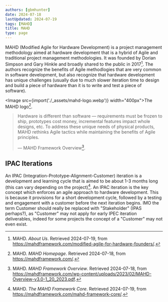 ```yaml
---
authors: [gbmhunter]
date: 2024-07-18
lastUpdated: 2024-07-19
tags: [MAHD]
title: MAHD
type: page
---
```


<WarningIsNotes />

MAHD (Modified Agile for Hardware Development) is a project management methodology aimed at hardware development that is a hybrid of Agile and traditional project management methodologies. It was founded by Dorian Simpson and Gary Hinkle and broadly shared to the public in 2017[^mahd-about-us]. The authors recognize the benefits of Agile methodlogies that are very common in software development, but also recognize that hardware development has unique challenges (usually due to much slower iteration time to design and build a piece of hardware than it is to write and test a piece of software).

<Image src={import('./_assets/mahd-logo.webp')} width="400px">The MAHD logo[^mahd-homepage].</Image>

> Hardware is different than software — requirements must be frozen to ship, prototypes cost money,
incremental features impact whole designs, etc. To address these unique needs of physical products,
MAHD rethinks Agile tactics while maintaining the benefits of Agile principles.
>
> — MAHD Framework Overview[^mahd-framework-overview].

## IPAC Iterations

An IPAC (Integration-Prototype-Alignment-Customer) iteration is a development and learning cycle that is aimed to be about 1-3 months long (this can vary depending on the project)[^mahd-framework-core]. An IPAC iteration is the key concept which enforces an agile approach to hardware development. This is because it provisions for a short development cycle, followed by a testing and engagement with a customer before the next iteration begins. IMO the term Customer should really be replaced with "Stakeholder" (IPAS perhaps?), as "Customer" may not apply for early IPEC iteration deliverables, indeed for some projects the concept of a "Customer" may not even exist.

[^mahd-framework-overview]: MAHD. _MAHD Framework Overview_. Retrieved 2024-07-18, from https://mahdframework.com/wp-content/uploads/2023/02/MAHD-Overview-v3.0-1_20_2023.pdf.
[^mahd-homepage]: MAHD. _MAHD Homepage_. Retrieved 2024-07-18, from https://mahdframework.com/.
[^mahd-framework-core]: MAHD. _The MAHD Framework Core_. Retrieved 2024-07-19, from https://mahdframework.com/mahd-framework-core/.
[^mahd-about-us]: MAHD. _About Us_. Retrieved 2024-07-19, from https://mahdframework.com/modified-agile-for-hardware-founders/.
